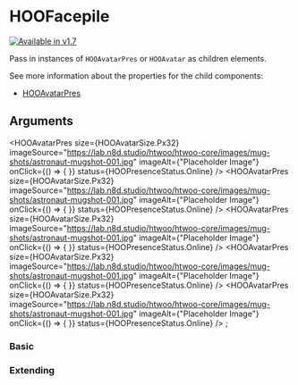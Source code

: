 
<Meta of={HooFacepileStories} />

# HOOFacepile

[![Available in v1.7](https://img.shields.io/badge/💦%20Added%20Version-1.7-blue.svg?style=for-the-badge)](https://github.com/n8design/htwoo/blob/main/REACT-CHANGELOG.md)

Pass in instances of `HOOAvatarPres` or `HOOAvatar` as children elements.

See more information about the properties for the child components:

* [HOOAvatarPres](?path=/docs/molecules-persona-hooavatarpres--basic)

## Arguments

<ArgTypes of={HOOFacepile} />

<HOOAvatarPres size={HOOAvatarSize.Px32} imageSource="https://lab.n8d.studio/htwoo/htwoo-core/images/mug-shots/astronaut-mugshot-001.jpg" imageAlt={"Placeholder Image"} onClick={() => { }} status={HOOPresenceStatus.Online} />
<HOOAvatarPres size={HOOAvatarSize.Px32} imageSource="https://lab.n8d.studio/htwoo/htwoo-core/images/mug-shots/astronaut-mugshot-001.jpg" imageAlt={"Placeholder Image"} onClick={() => { }} status={HOOPresenceStatus.Online} />
<HOOAvatarPres size={HOOAvatarSize.Px32} imageSource="https://lab.n8d.studio/htwoo/htwoo-core/images/mug-shots/astronaut-mugshot-001.jpg" imageAlt={"Placeholder Image"} onClick={() => { }} status={HOOPresenceStatus.Online} />
<HOOAvatarPres size={HOOAvatarSize.Px32} imageSource="https://lab.n8d.studio/htwoo/htwoo-core/images/mug-shots/astronaut-mugshot-001.jpg" imageAlt={"Placeholder Image"} onClick={() => { }} status={HOOPresenceStatus.Online} />
<HOOAvatarPres size={HOOAvatarSize.Px32} imageSource="https://lab.n8d.studio/htwoo/htwoo-core/images/mug-shots/astronaut-mugshot-001.jpg" imageAlt={"Placeholder Image"} onClick={() => { }} status={HOOPresenceStatus.Online} />
</HOOFacepile>;

### Basic

<Canvas>
  <Story of={HooFacepileStories.Basic} />
</Canvas>

### Extending

<Canvas>
  <Story of={HooFacepileStories.Extending} />
</Canvas>

